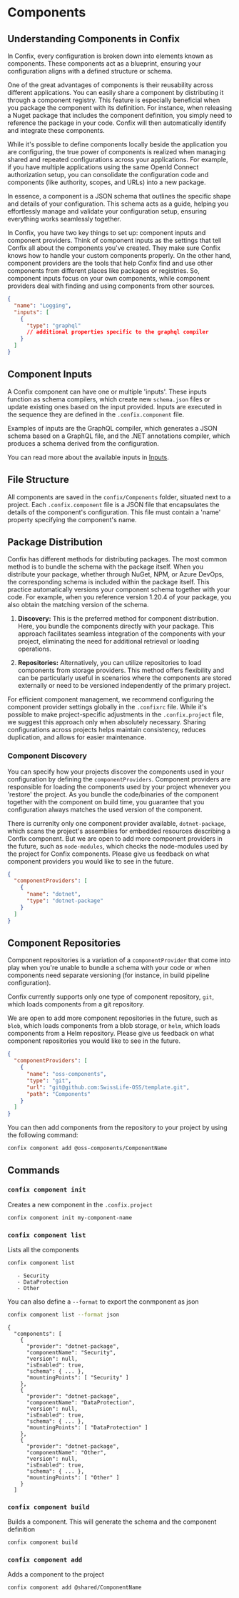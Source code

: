 
# Components

## Understanding Components in Confix

In Confix, every configuration is broken down into elements known as components. These components
act as a blueprint, ensuring your configuration aligns with a defined structure or schema.

One of the great advantages of components is their reusability across different applications. You
can easily share a component by distributing it through a component registry. This feature is
especially beneficial when you package the component with its definition. For instance, when
releasing a Nuget package that includes the component definition, you simply need to reference the
package in your code. Confix will then automatically identify and integrate these components.

While it's possible to define components locally beside the application you are configuring, the
true power of components is realized when managing shared and repeated configurations across your
applications. For example, if you have multiple applications using the same OpenId Connect
authorization setup, you can consolidate the configuration code and components (like authority,
scopes, and URLs) into a new package.

In essence, a component is a JSON schema that outlines the specific shape and details of your
configuration. This schema acts as a guide, helping you effortlessly manage and validate your
configuration setup, ensuring everything works seamlessly together.

In Confix, you have two key things to set up: component inputs and component providers.
Think of component inputs as the settings that tell Confix all about the components you've created.
They make sure Confix knows how to handle your custom components properly.
On the other hand, component providers are the tools that help Confix find and use other components
from different places like packages or registries.
So, component inputs focus on your own components, while component providers deal with finding and
using components from other sources.

```json
{
  "name": "Logging",
  "inputs": [
    {
      "type": "graphql"
      // additional properties specific to the graphql compiler
    }
  ]
}
```

## Component Inputs

A Confix component can have one or multiple 'inputs'. These inputs function as schema compilers,
which create new `schema.json` files or update existing ones based on the input provided. Inputs are
executed in the sequence they are defined in the `.confix.component` file.

Examples of inputs are the GraphQL compiler, which generates a JSON schema based on a GraphQL file,
and the .NET annotations compiler, which produces a schema derived from the configuration.

You can read more about the available inputs in [Inputs](/components/inputs).

## File Structure

All components are saved in the `confix/Components` folder, situated next to a project. Each
`.confix.component` file is a JSON file that encapsulates the details of the component's
configuration. This file must contain a 'name' property specifying the component's name.

<FileTree>
  <FileTree.Folder name="/" defaultOpen>
    <FileTree.File name=".confixrc" />
    <FileTree.File name=".confix.solution" />
    <FileTree.Folder name="src" defaultOpen>
      <FileTree.Folder name="Website" defaultOpen>
        <FileTree.Folder name="confix" defaultOpen active>
          <FileTree.Folder name="components" defaultOpen active>
            <FileTree.Folder name="Website" defaultOpen active>
              <FileTree.File name=".confix.component" active />
              <FileTree.File name="schema.json" active />
            </FileTree.Folder>
          </FileTree.Folder>
        </FileTree.Folder>
        <FileTree.File name=".confix.project" />
        <FileTree.File name="appsettings.json" />
        <FileTree.File name="Program.cs" />
        <FileTree.File name="Website.csproj" />
      </FileTree.Folder>
    </FileTree.Folder>
  </FileTree.Folder>
</FileTree>

## Package Distribution

Confix has different methods for distributing packages. The most common method is to bundle the
schema with the package itself. When you distribute your package, whether through NuGet, NPM, or
Azure DevOps, the corresponding schema is included within the package itself. This practice
automatically versions your component schema together with your code. For example, when you
reference version 1.20.4 of your package, you also obtain the matching version of the schema.

1. **Discovery:** This is the preferred method for component distribution. Here, you bundle the
   components directly with your package. This approach facilitates seamless integration of the
   components with your project, eliminating the need for additional retrieval or loading operations.

2. **Repositories:** Alternatively, you can utilize repositories to load components from
   storage providers. This method offers flexibility and can be particularly useful in scenarios where
   the components are stored externally or need to be versioned independently of the primary project.

For efficient component management, we recommend configuring the component provider settings
globally in the `.confixrc` file. While it's possible to make project-specific adjustments in the
`.confix.project` file, we suggest this approach only when absolutely necessary. Sharing
configurations across projects helps maintain consistency, reduces duplication, and allows for
easier maintenance.

### Component Discovery

You can specify how your projects discover the components used in your configuration by defining the
`componentProviders`. Component providers are responsible for loading the components used by your
project whenever you 'restore' the project. As you bundle the code/binaries of the component together
with the component on build time, you guarantee that you configuration always matches the used
version of the component.

There is currenlty only one component provider available, `dotnet-package`, which scans the
project's assemblies for embedded resources describing a Confix component.
But we are open to add more component providers in the future, such as `node-modules`, which checks
the node-modules used by the project for Confix components.
Please give us feedback on what component providers you would like to see in the future.

```json
{
  "componentProviders": [
    {
      "name": "dotnet",
      "type": "dotnet-package"
    }
  ]
}
```

## Component Repositories

Component repositories is a variation of a `componentProvider` that come into play when you're
unable to bundle a schema with your code or when components need separate versioning (for instance,
in build pipeline configuration).

Confix currently supports only one type of component repository, `git`, which loads components from
a git repository.

We are open to add more component repositories in the future, such as `blob`, which loads components
from a blob storage, or `helm`, which loads components from a Helm repository.
Please give us feedback on what component repositories you would like to see in the future.

```json
{
  "componentProviders": [
    {
      "name": "oss-components",
      "type": "git",
      "url": "git@github.com:SwissLife-OSS/template.git",
      "path": "Components"
    }
  ]
}
```

You can then add components from the repository to your project by using the following command:

```bash copy
confix component add @oss-components/ComponentName
```

## Commands

### `confix component init`

Creates a new component in the `.confix.project`

```bash
confix component init my-component-name
```

### `confix component list`

Lists all the components

```bash
confix component list
```

```ansi
   - Security
   - DataProtection
   - Other
```

You can also define a `--format` to export the conmponent as json

```bash
confix component list --format json
```

```ansi
{
  "components": [
    {
      "provider": "dotnet-package",
      "componentName": "Security",
      "version": null,
      "isEnabled": true,
      "schema": { ... },
      "mountingPoints": [ "Security" ]
    },
    {
      "provider": "dotnet-package",
      "componentName": "DataProtection",
      "version": null,
      "isEnabled": true,
      "schema": { ... },
      "mountingPoints": [ "DataProtection" ]
    },
    {
      "provider": "dotnet-package",
      "componentName": "Other",
      "version": null,
      "isEnabled": true,
      "schema": { ... },
      "mountingPoints": [ "Other" ]
    }
  ]
```

### `confix component build`

Builds a component. This will generate the schema and the component definition

```bash
confix component build
```

### `confix component add`

Adds a component to the project

```bash
confix component add @shared/ComponentName
```
